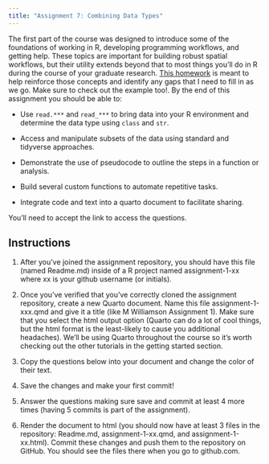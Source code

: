 ```yaml
---
title: "Assignment 7: Combining Data Types"
---
```


The first part of the course was designed to introduce some of the foundations of working in R, developing programming workflows, and getting help. These topics are important for building robust spatial workflows, but their utility extends beyond that to most things you'll do in R during the course of your graduate research. [This homework](https://classroom.github.com/a/VQuj0UjY) is meant to help reinforce those concepts and identify any gaps that I need to fill in as we go. Make sure to check out the example too!. By the end of this assignment you should be able to:

* Use `read.***` and `read_***` to bring data into your R environment and determine the data type using `class` and `str`.

* Access and manipulate subsets of the data using standard and tidyverse approaches.

* Demonstrate the use of pseudocode to outline the steps in a function or analysis.

* Build several custom functions to automate repetitive tasks.

* Integrate code and text into a quarto document to facilitate sharing.

You'll need to accept the link to access the questions. 

## Instructions

1. After you've joined the assignment repository, you should have this file (named Readme.md) inside of a R project named assignment-1-xx where xx is your github username (or initials).

2. Once you've verified that you've correctly cloned the assignment repository, create a new Quarto document. Name this file assignment-1-xxx.qmd and give it a title (like M Williamson Assignment 1). Make sure that you select the html output option (Quarto can do a lot of cool things, but the html format is the least-likely to cause you additional headaches). We'll be using Quarto throughout the course so it's worth checking out the other tutorials in the getting started section.

3. Copy the questions below into your document and change the color of their text.

4. Save the changes and make your first commit!

5. Answer the questions making sure save and commit at least 4 more times (having 5 commits is part of the assignment).

6. Render the document to html (you should now have at least 3 files in the repository: Readme.md, assignment-1-xx.qmd, and assignment-1-xx.html). Commit these changes and push them to the repository on GitHub. You should see the files there when you go to github.com.